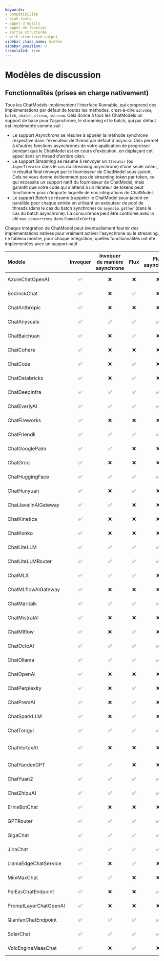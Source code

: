 ```yaml
---
keywords:
- compatibilité
- bind_tools
- appel d'outils
- appel de fonction
- sortie structurée
- with_structured_output
sidebar_class_name: hidden
sidebar_position: 0
translated: true
---
```


# Modèles de discussion

## Fonctionnalités (prises en charge nativement)

Tous les ChatModels implémentent l'interface Runnable, qui comprend des implémentations par défaut de toutes les méthodes, c'est-à-dire `ainvoke`, `batch`, `abatch`, `stream`, `astream`. Cela donne à tous les ChatModels un support de base pour l'asynchrone, le streaming et le batch, qui par défaut est implémenté comme suit :
- Le support *Asynchrone* se résume à appeler la méthode synchrone respective dans l'exécuteur de thread par défaut d'asyncio. Cela permet à d'autres fonctions asynchrones de votre application de progresser pendant que le ChatModel est en cours d'exécution, en déplaçant cet appel dans un thread d'arrière-plan.
- Le support *Streaming* se résume à renvoyer un `Iterator` (ou `AsyncIterator` dans le cas du streaming asynchrone) d'une seule valeur, le résultat final renvoyé par le fournisseur de ChatModel sous-jacent. Cela ne vous donne évidemment pas de streaming token par token, ce qui nécessite un support natif du fournisseur de ChatModel, mais garantit que votre code qui s'attend à un itérateur de tokens peut fonctionner pour n'importe laquelle de nos intégrations de ChatModel.
- Le support *Batch* se résume à appeler le ChatModel sous-jacent en parallèle pour chaque entrée en utilisant un exécuteur de pool de threads (dans le cas du batch synchrone) ou `asyncio.gather` (dans le cas du batch asynchrone). La concurrence peut être contrôlée avec la clé `max_concurrency` dans `RunnableConfig`.

Chaque intégration de ChatModel peut éventuellement fournir des implémentations natives pour vraiment activer l'asynchrone ou le streaming.
Le tableau montre, pour chaque intégration, quelles fonctionnalités ont été implémentées avec un support natif.

Modèle|Invoquer|Invoquer de manière asynchrone|Flux|Flux asynchrone|[Appel d'outil](/docs/modules/model_io/chat/function_calling/)|[Sortie structurée](/docs/modules/model_io/chat/structured_output/)|Package Python
:-|:-:|:-:|:-:|:-:|:-:|:-:|:-:
AzureChatOpenAI|✅|❌|❌|❌|✅|✅|langchain-openai
BedrockChat|✅|❌|✅|❌|❌|❌|langchain-community
ChatAnthropic|✅|❌|❌|❌|✅|✅|langchain-anthropic
ChatAnyscale|✅|✅|✅|✅|❌|❌|langchain-community
ChatBaichuan|✅|❌|✅|❌|❌|❌|langchain-community
ChatCohere|✅|❌|❌|❌|✅|✅|langchain-cohere
ChatCoze|✅|❌|✅|❌|❌|❌|langchain-community
ChatDatabricks|✅|❌|✅|❌|❌|❌|langchain-community
ChatDeepInfra|✅|✅|✅|✅|❌|❌|langchain-community
ChatEverlyAI|✅|✅|✅|✅|❌|❌|langchain-community
ChatFireworks|✅|❌|❌|❌|✅|✅|langchain-fireworks
ChatFriendli|✅|✅|✅|✅|❌|❌|langchain-community
ChatGooglePalm|✅|✅|❌|❌|❌|❌|langchain-community
ChatGroq|✅|❌|❌|❌|✅|✅|langchain-groq
ChatHuggingFace|✅|✅|✅|✅|❌|❌|langchain-community
ChatHunyuan|✅|❌|✅|❌|❌|❌|langchain-community
ChatJavelinAIGateway|✅|✅|❌|❌|❌|❌|langchain-community
ChatKinetica|✅|❌|❌|❌|❌|❌|langchain-community
ChatKonko|✅|❌|❌|❌|❌|❌|langchain-community
ChatLiteLLM|✅|✅|✅|✅|❌|❌|langchain-community
ChatLiteLLMRouter|✅|✅|✅|✅|❌|❌|langchain-community
ChatMLX|✅|✅|✅|❌|❌|❌|langchain-community
ChatMLflowAIGateway|✅|❌|❌|❌|❌|❌|langchain-community
ChatMaritalk|✅|✅|✅|✅|❌|❌|langchain-community
ChatMistralAI|✅|❌|❌|❌|✅|✅|langchain-mistralai
ChatMlflow|✅|❌|✅|❌|❌|❌|langchain-community
ChatOctoAI|✅|✅|✅|✅|❌|❌|langchain-community
ChatOllama|✅|✅|✅|✅|❌|❌|langchain-community
ChatOpenAI|✅|❌|❌|❌|✅|✅|langchain-openai
ChatPerplexity|✅|❌|✅|❌|❌|❌|langchain-community
ChatPremAI|✅|❌|✅|❌|❌|❌|langchain-community
ChatSparkLLM|✅|❌|✅|❌|❌|❌|langchain-community
ChatTongyi|✅|✅|✅|✅|❌|❌|langchain-community
ChatVertexAI|✅|❌|❌|❌|✅|✅|langchain-google-vertexai
ChatYandexGPT|✅|✅|❌|❌|❌|❌|langchain-community
ChatYuan2|✅|✅|✅|✅|❌|❌|langchain-community
ChatZhipuAI|✅|✅|✅|✅|❌|❌|langchain-community
ErnieBotChat|✅|❌|❌|❌|❌|❌|langchain-community
GPTRouter|✅|✅|✅|✅|❌|❌|langchain-community
GigaChat|✅|✅|✅|✅|❌|❌|langchain-community
JinaChat|✅|✅|✅|✅|❌|❌|langchain-community
LlamaEdgeChatService|✅|❌|✅|❌|❌|❌|langchain-community
MiniMaxChat|✅|✅|❌|❌|❌|❌|langchain-community
PaiEasChatEndpoint|✅|❌|❌|✅|❌|❌|langchain-community
PromptLayerChatOpenAI|✅|❌|❌|❌|❌|❌|langchain-community
QianfanChatEndpoint|✅|✅|✅|✅|❌|❌|langchain-community
SolarChat|✅|✅|✅|✅|❌|❌|langchain-community
VolcEngineMaasChat|✅|❌|✅|❌|❌|❌|langchain-community
